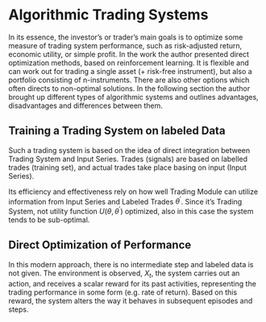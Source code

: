 # Algorithmic Trading Systems

In its essence, the investor's or trader's main goals is to optimize some measure
of trading system performance, such as risk-adjusted return, economic utility, or
simple profit. In the work the author presented direct optimization methods,
based on reinforcement learning. It is flexible and can work out for trading a
single asset (+ risk-free instrument), but also a portfolio consisting of
n-instruments. There are also other options which often directs to non-optimal
solutions. In the following section the author brought up different types of
algorithmic systems and outlines advantages, disadvantages and differences
between them.




## Training a Trading System on labeled Data

Such a trading system is based on the idea of direct integration between Trading
System and Input Series. Trades (signals) are based on labelled trades (training
set), and actual trades take place basing on input (Input Series).

Its efficiency and effectiveness rely on how well Trading Module can utilize
information from Input Series and Labeled Trades $\theta^{'}$. Since it's Trading
System, not utility function $U(\theta, \theta^{'})$ optimized, also in this case
the system tends to be sub-optimal.


## Direct Optimization of Performance

In this modern approach, there is no intermediate step and labeled data is not
given. The environment is observed, $X_t$, the system carries out an action, and
receives a scalar reward for its past activities, representing the trading
performance in some form (e.g. rate of return). Based on this reward, the system
alters the way it behaves in subsequent episodes and steps.
